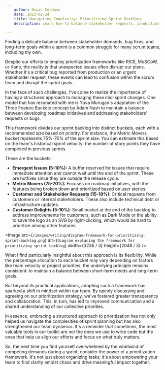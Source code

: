 ```yaml
---
    author: Óscar Córdova
    date: 2023-02-24
    title: Navigating Complexity: Prioritizing Sprint Backlogs
    description: Learn how to balance stakeholder requests, production bugs, and roadmap initiatives in your scrum team with a prioritization framework for your sprint backlog.

---
```


Finding a delicate balance between stakeholder demands, bug fixes, and long-term goals within a sprint is a common struggle for many scrum teams, including my own.

Despite our efforts to employ prioritization frameworks like RICE, MoSCoW, or Kano, the reality is that unexpected issues often disrupt our plans. Whether it's a critical bug reported from production or an urgent stakeholder request, these events can lead to confusion within the scrum team and disrupt the sprint goals.

In the face of such challenges, I've come to realize the importance of having a structured approach to managing these mid-sprint changes. One model that has resonated with me is Yuva Murugan's adaptation of the Three Feature Buckets concept by Adam Nash to maintain a balance between developing roadmap initiatives and addressing stakeholders' requests or bugs.

This framework divides our sprint backlog into distinct buckets, each with a recommended size based on priority. For instance, the Metric Movers bucket represents 75%-70% of the sprint size. You can estimate this based on the team's historical sprint velocity: the number of story points they have completed in previous sprints.

These are the buckets:

- **Emergent Issues (5-10%):** A buffer reserved for issues that require immediate attention and cannot wait until the end of the sprint. These are hotfixes since they are outside the release cycle.
- **Metric Movers (75-70%):** Focuses on roadmap initiatives, with the features being broken down and prioritized based on user stories.
- **Customer and Stakeholder Requests (15-10%)**: Critical requests from customers or internal stakeholders. These also include technical debt or infrastructure updates.
- **Customer Delights (5-10%)**: Small bucket at the end of the backlog to address improvements for customers, such as Dark Mode or the ability to save the logo as an SVG by right-clicking, which would be hard to prioritize among other features.

<Image
  src={`/images/writing/diagram-framework-for-prioritizing-sprint-backlog.png`}
  alt={`Diagram explaning the framework for prioritizing sprint backlog`}
  width={3236 / 3}
  height={2048 / 3}
/>

What I find particularly insightful about this approach is its flexibility. While the percentage allocation to each bucket may vary depending on factors like team velocity or project priorities, the underlying principle remains consistent: to maintain a balance between short-term needs and long-term goals.

But beyond its practical applications, adopting such a framework has sparked a shift in mindset within our team. By openly discussing and agreeing on our prioritization strategy, we've fostered greater transparency and collaboration. This, in turn, has led to improved communication and a shared understanding of our collective priorities.

In essence, embracing a structured approach to prioritization has not only helped us navigate the complexities of sprint planning but has also strengthened our team dynamics. It's a reminder that sometimes, the most valuable tools in our toolkit are not the ones we use to write code but the ones that help us align our efforts and focus on what truly matters.

So, the next time you find yourself overwhelmed by the whirlwind of competing demands during a sprint, consider the power of a prioritization framework. It's not just about organizing tasks; it's about empowering your team to find clarity amidst chaos and drive meaningful impact together.
